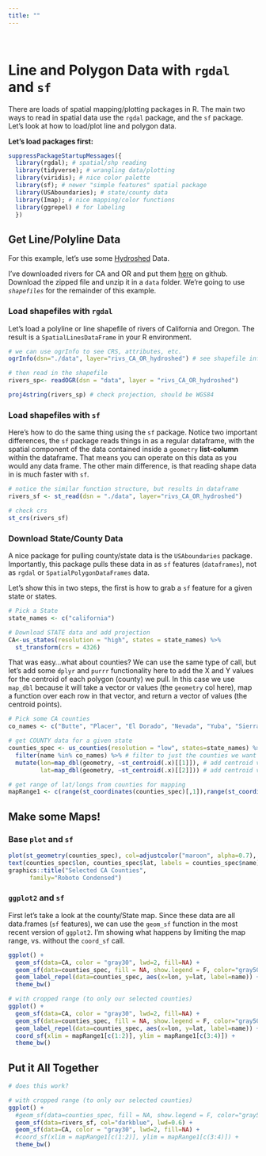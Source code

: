 ```yaml
---
title: ""
---
```


<br>

# Line and Polygon Data with `rgdal` and `sf`

There are loads of spatial mapping/plotting packages in R. The main two ways to read in spatial data use the `rgdal` package, and the `sf` package. Let's look at how to load/plot line and polygon data.

**Let's load packages first:**

```r
suppressPackageStartupMessages({
  library(rgdal); # spatial/shp reading
  library(tidyverse); # wrangling data/plotting
  library(viridis); # nice color palette
  library(sf); # newer "simple features" spatial package
  library(USAboundaries); # state/county data
  library(Imap); # nice mapping/color functions
  library(ggrepel) # for labeling
  }) 

```

## Get Line/Polyline Data

For this example, let's use some [Hydroshed](http://www.hydrosheds.org/) Data.

I've downloaded rivers for CA and OR and put them [here]() on github. Download the zipped file and unzip it in a `data` folder. We're going to use *`shapefiles`* for the remainder of this example. 

### Load shapefiles with `rgdal`

Let's load a polyline or line shapefile of rivers of California and Oregon. The result is a `SpatialLinesDataFrame` in your R environment.

```r

# we can use ogrInfo to see CRS, attributes, etc.
ogrInfo(dsn="./data", layer="rivs_CA_OR_hydroshed") # see shapefile info

# then read in the shapefile
rivers_sp<- readOGR(dsn = "data", layer = "rivs_CA_OR_hydroshed")

proj4string(rivers_sp) # check projection, should be WGS84

```

### Load shapefiles with `sf`

Here's how to do the same thing using the `sf` package. Notice two important differences, the `sf` package reads things in as a regular dataframe, with the spatial component of the data contained inside a `geometry` **list-column** within the dataframe. That means you can operate on this data as you would any data frame. The other main difference, is that reading shape data in is much faster with `sf`.  

```r

# notice the similar function structure, but results in dataframe
rivers_sf <- st_read(dsn = "./data", layer="rivs_CA_OR_hydroshed") 

# check crs
st_crs(rivers_sf)

```

### Download State/County Data

A nice package for pulling county/state data is the `USAboundaries` package. Importantly, this package pulls these data in as `sf` features (`dataframes`), not as `rgdal` or `SpatialPolygonDataFrames` data.

Let's show this in two steps, the first is how to grab a `sf` feature for a given state or states.

```r

# Pick a State
state_names <- c("california")

# Download STATE data and add projection
CA<-us_states(resolution = "high", states = state_names) %>%
  st_transform(crs = 4326)

```

That was easy...what about counties? We can use the same type of call, but let's add some `dplyr` and `purrr` functionality here to add the X and Y values for the centroid of each polygon (county) we pull. In this case we use `map_dbl` because it will take a vector or values (the `geometry` col here), map a function over each row in that vector, and return a vector of values (the centroid points).

```r
# Pick some CA counties
co_names <- c("Butte", "Placer", "El Dorado", "Nevada", "Yuba", "Sierra", "Plumas")

# get COUNTY data for a given state
counties_spec <- us_counties(resolution = "low", states=state_names) %>% # use list of state(s) here
  filter(name %in% co_names) %>% # filter to just the counties we want
  mutate(lon=map_dbl(geometry, ~st_centroid(.x)[[1]]), # add centroid values for labels
         lat=map_dbl(geometry, ~st_centroid(.x)[[2]])) # add centroid values for labels

# get range of lat/longs from counties for mapping
mapRange1 <- c(range(st_coordinates(counties_spec)[,1]),range(st_coordinates(counties_spec)[,2]))
```

## Make some Maps!

### Base `plot` and `sf`

```r

plot(st_geometry(counties_spec), col=adjustcolor("maroon", alpha=0.7), cex=1.5)
text(counties_spec$lon, counties_spec$lat, labels = counties_spec$name)
graphics::title("Selected CA Counties",
      family="Roboto Condensed")

```

### `ggplot2` and `sf`

First let's take a look at the county/State map. Since these data are all data.frames (`sf` features), we can use the `geom_sf` function in the most recent version of `ggplot2`. I'm showing what happens by limiting the map range, vs. without the `coord_sf` call.

```r

ggplot() + 
  geom_sf(data=CA, color = "gray30", lwd=2, fill=NA) +
  geom_sf(data=counties_spec, fill = NA, show.legend = F, color="gray50", lwd=0.4) +
  geom_label_repel(data=counties_spec, aes(x=lon, y=lat, label=name)) +
  theme_bw()

# with cropped range (to only our selected counties)
ggplot() + 
  geom_sf(data=CA, color = "gray30", lwd=2, fill=NA) +
  geom_sf(data=counties_spec, fill = NA, show.legend = F, color="gray50", lwd=0.4) +
  geom_label_repel(data=counties_spec, aes(x=lon, y=lat, label=name)) +
  coord_sf(xlim = mapRange1[c(1:2)], ylim = mapRange1[c(3:4)]) +
  theme_bw()

```


## Put it All Together

```r

# does this work?

# with cropped range (to only our selected counties)
ggplot() + 
  #geom_sf(data=counties_spec, fill = NA, show.legend = F, color="gray50", lwd=0.4) +
  geom_sf(data=rivers_sf, col="darkblue", lwd=0.6) +
  geom_sf(data=CA, color = "gray30", lwd=2, fill=NA) +
  #coord_sf(xlim = mapRange1[c(1:2)], ylim = mapRange1[c(3:4)]) +
  theme_bw()

```

